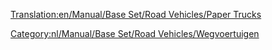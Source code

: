[[Translation:en/Manual/Base Set/Road Vehicles/Paper Trucks]]

{{nl/Manual/Base Set/Road Vehicles/Wegvoertuig|name     = Uhl Papiertruck
  |img      = en/Archive/Old 32bpp/Uhl Paper Truck.png
  |price    = £4.592 (€9.184)  
  |speed    = 30 mph (48 km/h)
  |annual   = £421 (€842)
  |designed = 1936
  |life     = 15
  |capacity = 15 ton papier
}}
{{nl/Manual/Base Set/Road Vehicles/Wegvoertuig|name     = Balogh Papiertruck
  |img      = en/Archive/Old 32bpp/Balogh Paper Truck.png
  |price    = £5.535 (11.070) 
  |speed    = 55 mph (88 km/h)
  |annual   = £787 (€1.574)
  |designed = 1979
  |life     = 15
  |capacity = 18 ton papier
}}
{{nl/Manual/Base Set/Road Vehicles/Wegvoertuig|name     = MPS Papiertruck
  |img      = en/Archive/Old 32bpp/MPS Paper Truck.png
  |price    = £5.945 (11.890) 
  |speed    = 70 mph (112 km/h)
  |annual   = £1.125 (€2.250)
  |designed = 2007
  |life     = 15
  |capacity = 20 ton papier
}}

[[Category:nl/Manual/Base Set/Road Vehicles/Wegvoertuigen]]